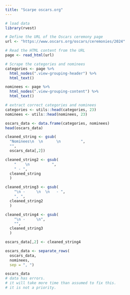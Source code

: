 ```yaml
---
title: "Scarpe oscars.org"
---
```


```r
# load data
library(rvest)

# Define the URL of the Oscars ceremony page
url <- "https://www.oscars.org/oscars/ceremonies/2024"

# Read the HTML content from the URL
page <- read_html(url)

# Scrape the categories and nominees
categories <- page %>%
  html_nodes(".view-grouping-header") %>%
  html_text()

nominees <- page %>%
  html_nodes(".view-grouping-content") %>%
  html_text()
```


```r
# extract correct categories and nominees
categories <- utils::head(categories, 23)
nominees <- utils::head(nominees, 23)
```


```r
oscars_data <- data.frame(categories, nominees)
head(oscars_data)
```

```r
cleaned_string <- gsub(
  "Nominees\n  \n      \n         ", 
  "", 
  oscars_data[,2]) 

cleaned_string2 <- gsub(
    "    \n          ",
    " - ", 
  cleaned_string
  )

cleaned_string3 <- gsub(
    "\n -     \n  \n   - ",
    ", ", 
  cleaned_string2
  )

cleaned_string4 <- gsub(
    "\n -     \n",
    "", 
  cleaned_string3
  )

oscars_data[,2] <- cleaned_string4

oscars_data <- separate_rows(
  oscars_data, 
  nominees, 
  sep = ", ")

oscars_data
# data has errors. 
# it will take more time than assumed to fix this. 
# it is not a priority. 
```

